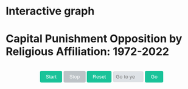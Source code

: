 # Interactive graph

<style>
  #chart {
      <!-- background-color: white; -->
      <!-- box-shadow: 0 4px 6px rgba(0,0,0,0.1); -->
      <!-- border-radius: 8px; -->
      <!-- padding: 20px; -->
      <!-- font-family: Arial, sans-serif; -->
      <!-- max-width: 900px; -->
      <!-- margin: 0 auto; -->
      <!-- padding: 20px; -->
      <!-- background-color: #f4f4f4; -->
  }
  span#currentYear {
    color: white;
  }
  text {
    fill: white;
  }
  text.axis-label {
    fill: white;    
  }
  .bar {
      fill: #19c399;
      transition: fill 0.3s ease;
  }
  .bar:hover {
      fill: #287562;
  }
  .axis-label {
      font-size: 12px;
      fill: #333;
  }
  #controls {
      margin-top: 20px;
      text-align: center;
      display: flex;
      justify-content: center;
      align-items: center;
      gap: 10px;
  }
  button {
      background-color: #19c399;
      color: white;
      border: none;
      padding: 8px 15px;
      border-radius: 4px;
      cursor: pointer;
      transition: background-color 0.3s ease;
  }
  button:hover {
      background-color: #287562;
  }
  button:disabled {
      background-color: #bdc3c7;
      cursor: not-allowed;
  }
  #yearInput {
      padding: 6px;
      width: 80px;
      border: 1px solid #ddd;
      border-radius: 4px;
      background-color: #dee2e6;
  }
  #currentYear {
      font-weight: bold;
      color: #2c3e50;
  }
</style>

<title>Capital Punishment Opposition by Religious Affiliation: 1972-2022</title>
<h1>Capital Punishment Opposition by Religious Affiliation: 1972-2022</h1>

<div id="chart"></div>
<div id="controls">
  <button id="startBtn">Start</button>
  <button id="stopBtn" disabled>Stop</button>
  <button id="resetBtn">Reset</button>
  <span id="currentYear"></span>
  <input type="number" id="yearInput" min="" max="" placeholder="Go to year">
  <button id="goToYearBtn">Go</button>
</div>


<script src="https://cdn.jsdelivr.net/npm/d3@7"></script>
<script src="https://d3js.org/d3.v7.min.js"></script>
<script src="scripts/myscript.js"></script>


